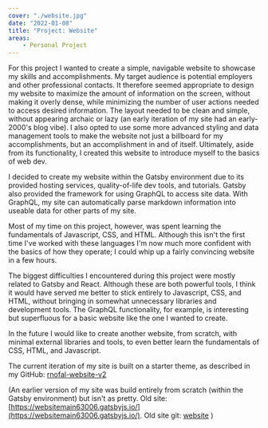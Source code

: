 ```yaml
---
cover: "./website.jpg"
date: "2022-01-08"
title: "Project: Website"
areas: 
	- Personal Project
---
```

For this project I wanted to create a simple, navigable website to showcase my skills and accomplishments. My target audience is potential employers and other professional contacts. 
It therefore seemed appropriate to design my website to maximize the amount of information on the screen, without making it overly dense, while minimizing the number of user actions needed to access desired information. 
The layout needed to be clean and simple, without appearing archaic or lazy (an early iteration of my site had an early-2000's blog vibe). I also opted to use some more advanced styling and data management tools to make
the website not just a billboard for my accomplishments, but an accomplishment in and of itself. Ultimately, aside from its functionality, 
I created this website to introduce myself to the basics of web dev.  

I decided to create my website within the Gatsby environment due to its provided hosting services, quality-of-life dev tools, and tutorials. Gatsby also provided the framework for using GraphQL to access site data.
With GraphQL, my site can automatically parse markdown information into useable data for other parts of my site.   

Most of my time on this project, however, was spent learning the fundamentals of Javascript, CSS, and HTML. Although this isn't the first time I've worked with these languages
I'm now much more confident with the basics of how they operate; I could whip up a fairly convincing website in a few hours.  

The biggest difficulties I encountered during this project were mostly related to Gatsby and React. Although these are both powerful tools, I think it would have served me better to stick entirely to Javascript, CSS, and HTML,
without bringing in somewhat unnecessary libraries and development tools. The GraphQL functionality, for example, is interesting but superfluous for a basic website like the one I wanted to create.  

In the future I would like to create another website, from scratch, with minimal external libraries and tools, to even better learn the fundamentals of CSS, HTML, and Javascript.  

The current iteration of my site is built on a starter theme, as described in my GitHub: [rnofal-website-v2](https://github.com/rnofal1/rnofal-website-v2)

(An earlier version of my site was build entirely from scratch (within the Gatsby environment) but isn't as pretty. Old site: [https://websitemain63006.gatsbyjs.io/](https://websitemain63006.gatsbyjs.io/). 
Old site git: [website](https://github.com/rnofal1/website) )